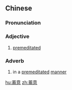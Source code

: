 ==Chinese==
{{zh-forms}}

===Pronunciation===
{{zh-pron
|m=xùyì
|c=cuk1 ji3
|mn=qz,xm,zz:hiok-ì/qz,xm:thiok-ì
|cat=a,adv
}}

===Adjective===
{{zh-adj}}

# [[premeditated]]

===Adverb===
{{zh-adv}}

# in a [[premeditated]] [[manner]]

[[hu:蓄意]]
[[zh:蓄意]]